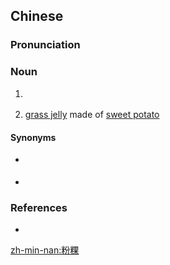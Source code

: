 ==Chinese==
{{zh-forms|alt=粉餜,粉果}}

===Pronunciation===
{{zh-pron
|m=fěnguǒ
|c=fan2 gwo2
|mn=zz,kh:hún-kóe/xm,tp:hún-ké/qz:hún-kér
|mn-t=hung2 guê2
|cat=n
}}

===Noun===
{{zh-noun}}

# {{w|fun guo}} {{gloss|a type of dumpling from the Chaoshan region in Guangdong}}
# {{lb|zh|Taiwanese Min Nan}} [[grass jelly]] made of [[sweet potato]]

====Synonyms====
* {{sense|fun guo}} {{zh-l|潮州粉粿}}
* {{sense|grass jelly}} {{zh-l|涼粉}}

===References===
* {{thcwd|6487}}

{{zh-cat|Foods|Desserts}}

[[zh-min-nan:粉粿]]